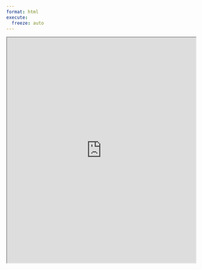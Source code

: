 ```yaml
---
format: html
execute:
  freeze: auto
---
```


<iframe src="https://kavyapatel4107.github.io/PSDV-Exposition/posts/PSDV_Exposition.ipynb" width="100%" height="600px"></iframe>
